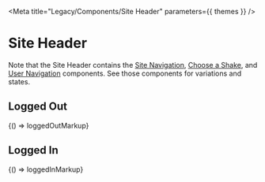 
<Meta title="Legacy/Components/Site Header" parameters={{ themes }} />

# Site Header

Note that the Site Header contains the [Site Navigation](/?path=/docs/legacy-components-site-navigation--logged-in), [Choose a Shake](/?path=/docs/legacy-components-choose-a-shake--collapsed), and [User Navigation](/?path=/docs/legacy-components-user-navigation--logged-in) components. See those components for variations and states.

## Logged Out

<Canvas>
  <Story name="Logged Out" height="200px">
    {() => loggedOutMarkup}
  </Story>
</Canvas>

## Logged In

<Canvas>
  <Story name="Logged In" height="200px">
    {() => loggedInMarkup}
  </Story>
</Canvas>
